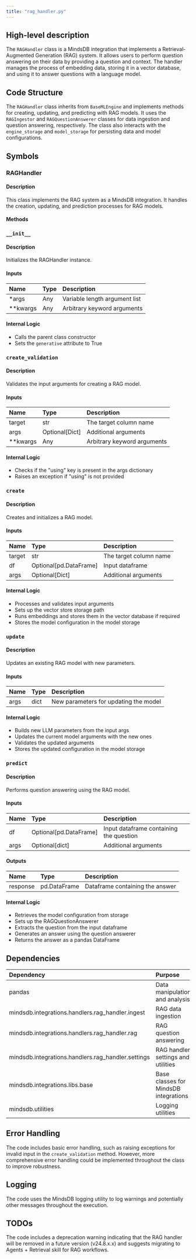 ```yaml
---
title: "rag_handler.py"
---
```


## High-level description
The `RAGHandler` class is a MindsDB integration that implements a Retrieval-Augmented Generation (RAG) system. It allows users to perform question answering on their data by providing a question and context. The handler manages the process of embedding data, storing it in a vector database, and using it to answer questions with a language model.

## Code Structure
The `RAGHandler` class inherits from `BaseMLEngine` and implements methods for creating, updating, and predicting with RAG models. It uses the `RAGIngestor` and `RAGQuestionAnswerer` classes for data ingestion and question answering, respectively. The class also interacts with the `engine_storage` and `model_storage` for persisting data and model configurations.

## Symbols

### RAGHandler
#### Description
This class implements the RAG system as a MindsDB integration. It handles the creation, updating, and prediction processes for RAG models.

#### Methods

### `__init__`
#### Description
Initializes the RAGHandler instance.

#### Inputs
| Name | Type | Description |
|:-----|:-----|:------------|
| *args | Any | Variable length argument list |
| **kwargs | Any | Arbitrary keyword arguments |

#### Internal Logic
- Calls the parent class constructor
- Sets the `generative` attribute to True

### `create_validation`
#### Description
Validates the input arguments for creating a RAG model.

#### Inputs
| Name | Type | Description |
|:-----|:-----|:------------|
| target | str | The target column name |
| args | Optional[Dict] | Additional arguments |
| **kwargs | Any | Arbitrary keyword arguments |

#### Internal Logic
- Checks if the "using" key is present in the args dictionary
- Raises an exception if "using" is not provided

### `create`
#### Description
Creates and initializes a RAG model.

#### Inputs
| Name | Type | Description |
|:-----|:-----|:------------|
| target | str | The target column name |
| df | Optional[pd.DataFrame] | Input dataframe |
| args | Optional[Dict] | Additional arguments |

#### Internal Logic
- Processes and validates input arguments
- Sets up the vector store storage path
- Runs embeddings and stores them in the vector database if required
- Stores the model configuration in the model storage

### `update`
#### Description
Updates an existing RAG model with new parameters.

#### Inputs
| Name | Type | Description |
|:-----|:-----|:------------|
| args | dict | New parameters for updating the model |

#### Internal Logic
- Builds new LLM parameters from the input args
- Updates the current model arguments with the new ones
- Validates the updated arguments
- Stores the updated configuration in the model storage

### `predict`
#### Description
Performs question answering using the RAG model.

#### Inputs
| Name | Type | Description |
|:-----|:-----|:------------|
| df | Optional[pd.DataFrame] | Input dataframe containing the question |
| args | Optional[dict] | Additional arguments |

#### Outputs
| Name | Type | Description |
|:-----|:-----|:------------|
| response | pd.DataFrame | Dataframe containing the answer |

#### Internal Logic
- Retrieves the model configuration from storage
- Sets up the RAGQuestionAnswerer
- Extracts the question from the input dataframe
- Generates an answer using the question answerer
- Returns the answer as a pandas DataFrame

## Dependencies
| Dependency | Purpose |
|:-----------|:--------|
| pandas | Data manipulation and analysis |
| mindsdb.integrations.handlers.rag_handler.ingest | RAG data ingestion |
| mindsdb.integrations.handlers.rag_handler.rag | RAG question answering |
| mindsdb.integrations.handlers.rag_handler.settings | RAG handler settings and utilities |
| mindsdb.integrations.libs.base | Base classes for MindsDB integrations |
| mindsdb.utilities | Logging utilities |

## Error Handling
The code includes basic error handling, such as raising exceptions for invalid input in the `create_validation` method. However, more comprehensive error handling could be implemented throughout the class to improve robustness.

## Logging
The code uses the MindsDB logging utility to log warnings and potentially other messages throughout the execution.

## TODOs
The code includes a deprecation warning indicating that the RAG handler will be removed in a future version (v24.8.x.x) and suggests migrating to Agents + Retrieval skill for RAG workflows.